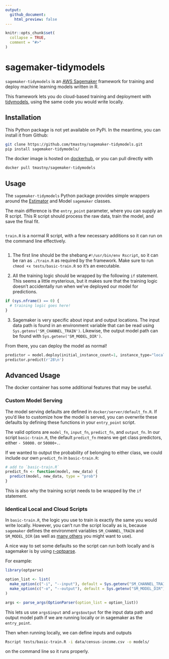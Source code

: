 ```yaml
---
output:
  github_document:
    html_preview: false
---
```


<!-- README.md is generated from README.Rmd. Please edit that file -->

```r
knitr::opts_chunk$set(
  collapse = TRUE,
  comment = "#>"
)
```

# sagemaker-tidymodels

`sagemaker-tidymodels` is an [AWS Sagemaker](https://aws.amazon.com/sagemaker/)
framework for training and deploy machine learning models written in R. 

This framework lets you do cloud-based training and deployment
with [tidymodels](https://www.tidymodels.org/), using the same code you would
write locally.

## Installation

This Python package is not yet available on PyPi. In the meantime, you can
install it from Github:
```bash
git clone https://github.com/tmastny/sagemaker-tidymodels.git
pip install sagemaker-tidymodels/
```

The docker image is hosted on [dockerhub](https://hub.docker.com/repository/docker/tmastny/sagemaker-tidymodels),
or you can pull directly with 
```bash
docker pull tmastny/sagemaker-tidymodels
```

## Usage

The `sagemaker-tidymodels` Python package provides simple wrappers around
the [Estimator](https://sagemaker.readthedocs.io/en/stable/api/training/estimators.html)
and  Model `sagemaker` classes. 

The main difference is the `entry_point` parameter, where you can supply
an R script. This R script should process the raw data, train the model,
and save the final fit.

```python
```

`train.R` is a normal R script, with a few necessary additions so it can
run on the command line effectively. 

```r
```

1. The first line should be the shebang `#!/usr/bin/env Rscript`, so it can be
   ran as `./train.R` as required by the framework. Make sure to run 
   `chmod +x tests/basic-train.R` so it's an executable. 
   
2. All the training logic should be wrapped by the following `if` statement. 
   This seems a little mysterious, but it makes sure that the training logic
   doesn't accidentally run when we've deployed our model for predictions.
```r
if (sys.nframe() == 0) {
  # training logic goes here!
}
```

3. Sagemaker is very specific about input and output locations. The input
   data path is found in an environment variable that can be read using
   `Sys.getenv('SM_CHANNEL_TRAIN')`. Likewise, the output model path can
   be found with `Sys.getenv('SM_MODEL_DIR')`.

From there, you can deploy the model as normal!

```python
predictor = model.deploy(initial_instance_count=1, instance_type="local")
predictor.predict(r'28\n')
```


## Advanced Usage

The docker container has some additional features that may be useful.

### Custom Model Serving

The model serving defaults are defined in `docker/server/default_fn.R`.
If you'd like to customize how the model is served, you can overwrite these
defaults by defining these functions in your `entry_point` script.

The valid options are `model_fn`, `input_fn`, `predict_fn`, and `output_fn`.
In our script `basic-train.R`, the default `predict_fn` means we get class
predictors, either `- 50000.` or `50000+.`. 

If we wanted to output the probability of belonging to either class, 
we could include our own `predict_fn` in `basic-train.R`:

```r
# add to `basic-train.R`
predict_fn <- function(model, new_data) {
  predict(model, new_data, type = "prob")
}
```

This is also why the training script needs to be wrapped by the `if` statement.

### Identical Local and Cloud Scripts

In `basic-train.R`, the logic you use to train is exactly the same you would 
write locally. However, you can't run the script locally as is, 
because `sagemaker` defines the environment variables `SM_CHANNEL_TRAIN` and
`SM_MODEL_DIR` (as well as 
[many others](https://github.com/aws/sagemaker-training-toolkit/blob/397ddea3d1871937dd50dbf36d59b35b182e329b/src/sagemaker_training/params.py#L1-L58)
you might want to use).

A nice way to set some defaults so the script can run both locally and is 
sagemaker is by using [r-optparse](https://github.com/trevorld/r-optparse).

For example:

```r
library(optparse)

option_list <- list(
  make_option(c("-i", "--input"), default = Sys.getenv("SM_CHANNEL_TRAIN")),
  make_option(c("-o", "--output"), default = Sys.getenv("SM_MODEL_DIR"))
)

args <- parse_args(OptionParser(option_list = option_list))
```

This lets us use `args$input` and `args$output` for the 
input data path and output model path if we are running locally or 
in sagemaker as the `entry_point`.

Then when running locally, we can define inputs and outputs 
```bash
Rscript tests/basic-train.R -i data/census-income.csv -o models/
```
on the command line so it runs properly.

